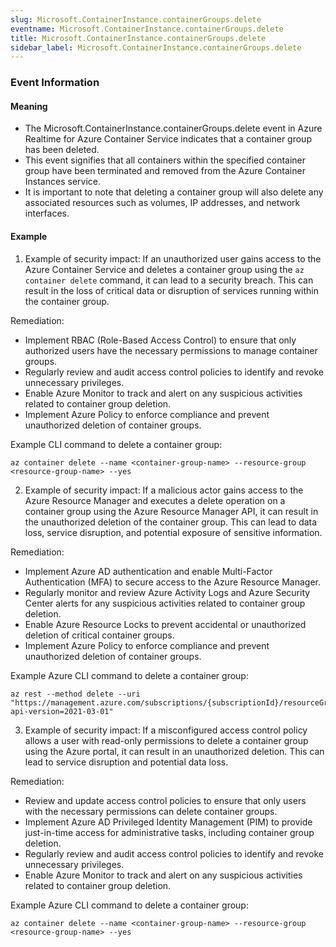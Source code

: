 ```yaml
--- 
slug: Microsoft.ContainerInstance.containerGroups.delete
eventname: Microsoft.ContainerInstance.containerGroups.delete
title: Microsoft.ContainerInstance.containerGroups.delete
sidebar_label: Microsoft.ContainerInstance.containerGroups.delete
---
```

                       
### Event Information

#### Meaning

- The Microsoft.ContainerInstance.containerGroups.delete event in Azure Realtime for Azure Container Service indicates that a container group has been deleted.
- This event signifies that all containers within the specified container group have been terminated and removed from the Azure Container Instances service.
- It is important to note that deleting a container group will also delete any associated resources such as volumes, IP addresses, and network interfaces.

#### Example

1. Example of security impact: If an unauthorized user gains access to the Azure Container Service and deletes a container group using the `az container delete` command, it can lead to a security breach. This can result in the loss of critical data or disruption of services running within the container group.

Remediation:
- Implement RBAC (Role-Based Access Control) to ensure that only authorized users have the necessary permissions to manage container groups.
- Regularly review and audit access control policies to identify and revoke unnecessary privileges.
- Enable Azure Monitor to track and alert on any suspicious activities related to container group deletion.
- Implement Azure Policy to enforce compliance and prevent unauthorized deletion of container groups.

Example CLI command to delete a container group:
```
az container delete --name <container-group-name> --resource-group <resource-group-name> --yes
```

2. Example of security impact: If a malicious actor gains access to the Azure Resource Manager and executes a delete operation on a container group using the Azure Resource Manager API, it can result in the unauthorized deletion of the container group. This can lead to data loss, service disruption, and potential exposure of sensitive information.

Remediation:
- Implement Azure AD authentication and enable Multi-Factor Authentication (MFA) to secure access to the Azure Resource Manager.
- Regularly monitor and review Azure Activity Logs and Azure Security Center alerts for any suspicious activities related to container group deletion.
- Enable Azure Resource Locks to prevent accidental or unauthorized deletion of critical container groups.
- Implement Azure Policy to enforce compliance and prevent unauthorized deletion of container groups.

Example Azure CLI command to delete a container group:
```
az rest --method delete --uri "https://management.azure.com/subscriptions/{subscriptionId}/resourceGroups/{resourceGroupName}/providers/Microsoft.ContainerInstance/containerGroups/{containerGroupName}?api-version=2021-03-01"
```

3. Example of security impact: If a misconfigured access control policy allows a user with read-only permissions to delete a container group using the Azure portal, it can result in an unauthorized deletion. This can lead to service disruption and potential data loss.

Remediation:
- Review and update access control policies to ensure that only users with the necessary permissions can delete container groups.
- Implement Azure AD Privileged Identity Management (PIM) to provide just-in-time access for administrative tasks, including container group deletion.
- Regularly review and audit access control policies to identify and revoke unnecessary privileges.
- Enable Azure Monitor to track and alert on any suspicious activities related to container group deletion.

Example Azure CLI command to delete a container group:
```
az container delete --name <container-group-name> --resource-group <resource-group-name> --yes
```


 